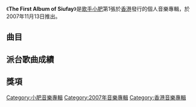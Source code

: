 {{Unreferenced|time=2020-01-21T10:55:35+00:00}}

{{Album infobox | <!-- See Wikipedia:WikiProject_Albums -->
| Name        = The First Album of Siufay
| Type        = 錄音室專輯
| Artist      = [[小肥|小肥]]
| Cover       = 小肥 The First Album of Siufay.jpg
| Released    = 2007年11月13日
| Recorded    = 2007年
| Genre       = 粵語
| Length      = 50:04
| Label       = [[金牌娛樂|金牌娛樂]]
| Last album  = 
| This album  = '''The First Album of Siufay'''<br>（2007年）
| Next album  = [[Festival_Traveler|Festival Traveler]]<br>（2009年）
}}

《'''The First Album of Siufay'''》是[[歌手|歌手]][[小肥|小肥]]第1張於[[香港|香港]]發行的個人音樂專輯，於2007年11月13日推出。

==曲目==
{{tracklist
| headline = 
| total_length = 50:04
| title_width = 16%

| title1 = 寵物
| music1 = [[Walter_Wong|Walter Wong]]
| lyrics1 = [[方杰_(填詞人)|方-{杰}-]]
| arranger1 = Walter Wong<br>[[陳西敏|陳西敏]]
| producer1 = 陳西敏<br>Walter Wong
| longnote1 = 
| length1 = 4:34

| title2 = 有情有義
| music2 = [[李峻一|李峻一]]
| lyrics2 = 李峻一
| arranger2 = [[吳國恩|吳國恩]]
| producer2 = [[Gary_Chan|Gary Chan]]
| longnote2 = 
| length2 = 4:26

| title3 = Sin City
| music3 = 吳國恩
| lyrics3 = 李峻一
| arranger3 = 吳國恩
| producer3 = Gary Chan
| longnote3 = 
| length3 = 3:53

| title4 = 天使降臨
| music4 = [[Robbie_Williams|Robbie Williams]]<br>[[Ray_Heffernan|Ray Heffernan]]<br>[[Guy_Chambers|Guy Chambers]]
| lyrics4 = [[甄健強|甄健強]]
| arranger4 = [[Johnny_Yim|Johnny Yim]]
| producer4 = Gary Chan
| longnote4 = 改編自[[Robbie_Williams|Robbie Williams]]的《Angels》
| length4 = 4:31

| title5 = 時光機
| music5 = [[謝國維|謝國維]]
| lyrics5 = [[林日曦|林日曦]]
| arranger5 = 謝國維
| producer5 = [[伍樂城|伍樂城]]
| longnote5 = 
| length5 = 3:28

| title6 = 逃
| music6 = 吳國恩
| lyrics6 = 李峻一
| arranger6 = [[褚鎮東|褚鎮東]]
| producer6 = Gary Chan
| longnote6 = 
| length6 = 4:10

| title7 = 出人頭地
| music7 = [[陳輝陽|陳輝陽]]
| lyrics7 = [[林夕|林夕]]
| arranger7 = 陳輝陽
| producer7 = 陳輝陽
| longnote7 = 
| length7 = 2:57

| title8 = 大條道理
| music8 = Walter Wong
| lyrics8 = 方-{杰}-
| arranger8 = Walter Wong<br>陳西敏
| producer8 = 陳西敏<br>Walter Wong
| longnote8 = 
| length8 = 4:05

| title9 = 轉性
| music9 = [[謝杰_(音樂人)|謝-{杰}-]]
| lyrics9 = 甄健強
| arranger9 = 吳國恩
| producer9 = Gary Chan
| longnote9 = 
| length9 = 4:13

| title10 = 七十五分
| music10 = [[小肥|小肥]]
| lyrics10 = 小肥
| arranger10 = 吳國恩
| producer10 = Gary Chan
| longnote10 = 
| length10 = 4:47

| title11 = 逼得寵物太緊
| music11 = [[黃丹儀|黃丹儀]]<br>Walter Wong
| lyrics11 = 林夕<br>方-{杰}-
| arranger11 = [[藝琛|藝琛]]
| producer11 = 陳西敏<br>Walter Wong
| note11 = [[吳雨霏|吳雨霏]]合唱
| longnote11 = 
| length11 = 4:56

| title12 = 寵物
| music12 = Walter Wong
| lyrics12 = 方-{杰}-
| arranger12 = Walter Wong<br>陳西敏<br>孫偉明
| producer12 = 陳西敏<br>Walter Wong
| note12 = 得寵版
| longnote12 = 
| length12 = 4:02
}}

== 派台歌曲成績 ==


==獎項==


[[Category:小肥音樂專輯|Category:小肥音樂專輯]]
[[Category:2007年音樂專輯|Category:2007年音樂專輯]]
[[Category:香港音樂專輯|Category:香港音樂專輯]]
